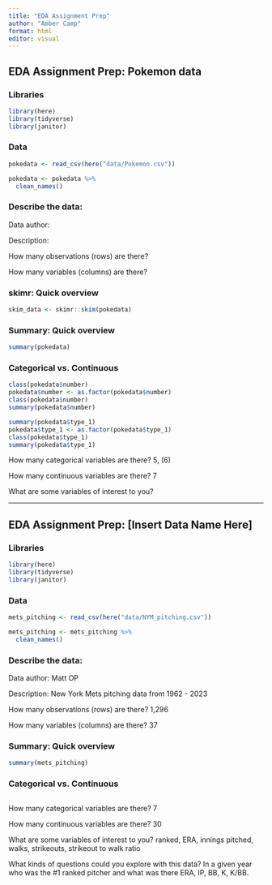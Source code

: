 ```yaml
---
title: "EDA Assignment Prep"
author: "Amber Camp"
format: html
editor: visual
---
```


## EDA Assignment Prep: Pokemon data

### Libraries

```r
library(here)
library(tidyverse)
library(janitor)
```

### Data

```r
pokedata <- read_csv(here("data/Pokemon.csv"))

pokedata <- pokedata %>%
  clean_names()
```

### Describe the data:

Data author:

Description:

How many observations (rows) are there?

How many variables (columns) are there?

### skimr: Quick overview

```r
skim_data <- skimr::skim(pokedata)
```

### Summary: Quick overview

```r
summary(pokedata)
```

### Categorical vs. Continuous

```r
class(pokedata$number)
pokedata$number <- as.factor(pokedata$number)
class(pokedata$number)
summary(pokedata$number)

summary(pokedata$type_1)
pokedata$type_1 <- as.factor(pokedata$type_1)
class(pokedata$type_1)
summary(pokedata$type_1)
```

How many categorical variables are there? 5, (6)

How many continuous variables are there? 7

What are some variables of interest to you?

------------------------------------------------------------------------

## EDA Assignment Prep: \[Insert Data Name Here\]

### Libraries

```r
library(here)
library(tidyverse)
library(janitor)
```

### Data

```r
mets_pitching <- read_csv(here("data/NYM_pitching.csv"))

mets_pitching <- mets_pitching %>%
  clean_names()
```

### Describe the data:

Data author: Matt OP

Description: New York Mets pitching data from 1962 - 2023

How many observations (rows) are there? 1,296

How many variables (columns) are there? 37

### Summary: Quick overview

```r
summary(mets_pitching)
```

### Categorical vs. Continuous

```r

```

How many categorical variables are there? 7

How many continuous variables are there? 30

What are some variables of interest to you? ranked, ERA, innings pitched, walks, strikeouts, strikeout to walk ratio

What kinds of questions could you explore with this data? In a given year who was the #1 ranked pitcher and what was there ERA, IP, BB, K, K/BB.

